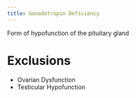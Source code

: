 ```yaml
---
title: Gonadotropin Deficiency
---
```



Form of hypofunction of the pituitary gland

# Exclusions

- Ovarian Dysfunction
- Testicular Hypofunction